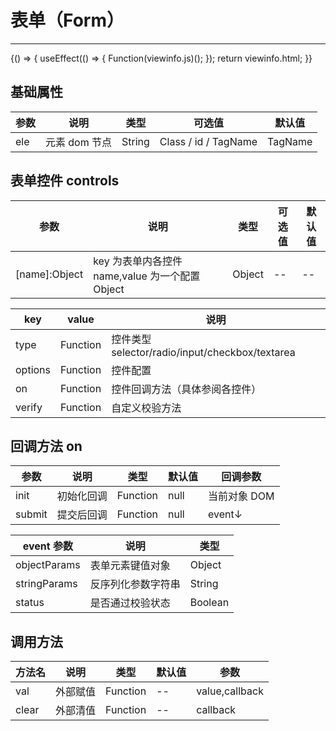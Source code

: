
# 表单（Form）

---

<Meta title="复用组件/表单(Form)" />

<Canvas>
    <Story
        name="表单(Form)"
        height="150px"
        parameters={{
            docs: { source: { code: `${viewinfo.html}${viewinfo.js}` } },
        }}
    >
        {() => {
            useEffect(() => {
                Function(viewinfo.js)();
            });
            return viewinfo.html;
        }}
    </Story>
</Canvas>

## 基础属性

| 参数 | 说明          | 类型   | 可选值               | 默认值  |
| ---- | ------------- | ------ | -------------------- | ------- |
| ele  | 元素 dom 节点 | String | Class / id / TagName | TagName |

## 表单控件 controls

| 参数          | 说明                                            | 类型   | 可选值 | 默认值 |
| ------------- | ----------------------------------------------- | ------ | ------ | ------ |
| [name]:Object | key 为表单内各控件 name,value 为一个配置 Object | Object | --     | --     |

| key     | value    | 说明                                            |
| ------- | -------- | ----------------------------------------------- |
| type    | Function | 控件类型 selector/radio/input/checkbox/textarea |
| options | Function | 控件配置                                        |
| on      | Function | 控件回调方法（具体参阅各控件）                  |
| verify  | Function | 自定义校验方法                                  |

## 回调方法 on

| 参数   | 说明       | 类型     | 默认值 | 回调参数     |
| ------ | ---------- | -------- | ------ | ------------ |
| init   | 初始化回调 | Function | null   | 当前对象 DOM |
| submit | 提交后回调 | Function | null   | event↓       |

| event 参数   | 说明               | 类型    |
| ------------ | ------------------ | ------- |
| objectParams | 表单元素键值对象   | Object  |
| stringParams | 反序列化参数字符串 | String  |
| status       | 是否通过校验状态   | Boolean |

## 调用方法

| 方法名 | 说明     | 类型     | 默认值 | 参数           |
| ------ | -------- | -------- | ------ | -------------- |
| val    | 外部赋值 | Function | --     | value,callback |
| clear  | 外部清值 | Function | --     | callback       |
